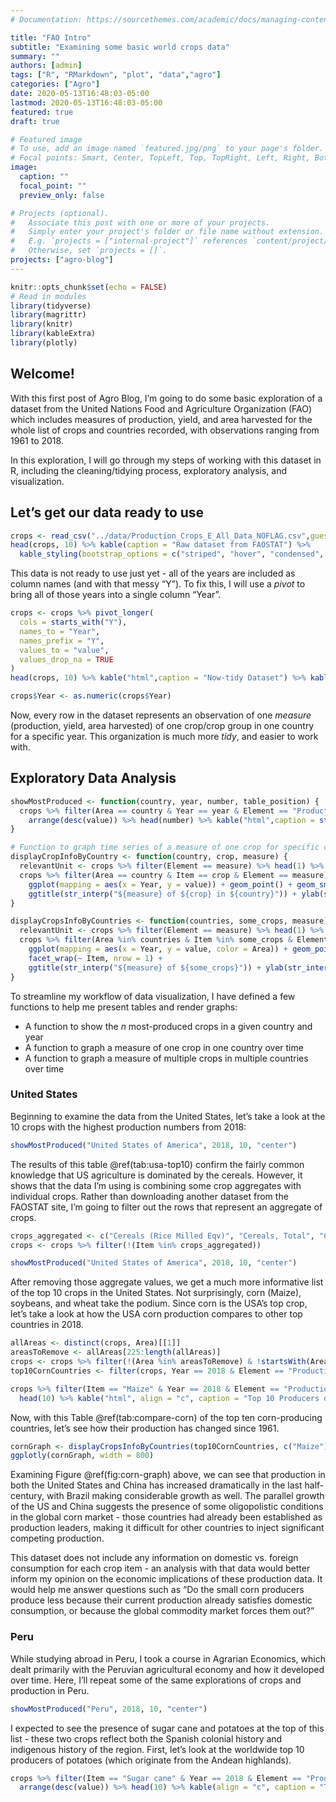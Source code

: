 ```yaml
---
# Documentation: https://sourcethemes.com/academic/docs/managing-content/

title: "FAO Intro"
subtitle: "Examining some basic world crops data"
summary: ""
authors: [admin]
tags: ["R", "RMarkdown", "plot", "data","agro"]
categories: ["Agro"]
date: 2020-05-13T16:48:03-05:00
lastmod: 2020-05-13T16:48:03-05:00
featured: true
draft: true

# Featured image
# To use, add an image named `featured.jpg/png` to your page's folder.
# Focal points: Smart, Center, TopLeft, Top, TopRight, Left, Right, BottomLeft, Bottom, BottomRight.
image:
  caption: ""
  focal_point: ""
  preview_only: false

# Projects (optional).
#   Associate this post with one or more of your projects.
#   Simply enter your project's folder or file name without extension.
#   E.g. `projects = ["internal-project"]` references `content/project/deep-learning/index.md`.
#   Otherwise, set `projects = []`.
projects: ["agro-blog"]
---
```


```r
knitr::opts_chunk$set(echo = FALSE)
# Read in modules
library(tidyverse)
library(magrittr)
library(knitr)
library(kableExtra)
library(plotly)
```


## Welcome!
With this first post of Agro Blog, I'm going to do some basic exploration of a dataset from the United Nations Food and Agriculture Organization (FAO) which includes measures of production, yield, and area harvested for the whole list of crops and countries recorded, with observations ranging from 1961 to 2018.

In this exploration, I will go through my steps of working with this dataset in R, including the cleaning/tidying process, exploratory analysis, and visualization.

## Let's get our data ready to use
```r
crops <- read_csv("../data/Production_Crops_E_All_Data_NOFLAG.csv",guess_max = 5000, local = locale(encoding = "latin1")) %>% as_tibble()
head(crops, 10) %>% kable(caption = "Raw dataset from FAOSTAT") %>%
  kable_styling(bootstrap_options = c("striped", "hover", "condensed", "responsive"), full_width = TRUE, position = "center")
```

This data is not ready to use just yet - all of the years are included as column names (and with that messy "Y").  To fix this, I will use a *pivot* to bring all of those years into a single column "Year".

```r
crops <- crops %>% pivot_longer(
  cols = starts_with("Y"),
  names_to = "Year",
  names_prefix = "Y",
  values_to = "value",
  values_drop_na = TRUE
)
head(crops, 10) %>% kable("html",caption = "Now-tidy Dataset") %>% kable_styling(bootstrap_options = c("striped", "hover", "condensed", "responsive"), full_width = TRUE, position = "center")
```

```r
crops$Year <- as.numeric(crops$Year)
```


Now, every row in the dataset represents an observation of one *measure* (production, yield, area harvested) of one crop/crop group in one country for a specific year. This organization is much more *tidy*, and easier to work with.



## Exploratory Data Analysis

```r
showMostProduced <- function(country, year, number, table_position) {
  crops %>% filter(Area == country & Year == year & Element == "Production") %>% select(Item, value) %>%
    arrange(desc(value)) %>% head(number) %>% kable("html",caption = str_interp("10 Most Produced Crops in ${country}, ${year}"), col.names = c("Crop", "Production (tons)")) %>% kable_styling(bootstrap_options = c("striped", "hover", "condensed"), full_width = FALSE, position = table_position)
}

# Function to graph time series of a measure of one crop for specific country
displayCropInfoByCountry <- function(country, crop, measure) {
  relevantUnit <- crops %>% filter(Element == measure) %>% head(1) %>% select(Unit)
  crops %>% filter(Area == country & Item == crop & Element == measure) %>%
    ggplot(mapping = aes(x = Year, y = value)) + geom_point() + geom_smooth() +
    ggtitle(str_interp("${measure} of ${crop} in ${country}")) + ylab(str_interp("${measure} (${relevantUnit})"))
}

displayCropsInfoByCountries <- function(countries, some_crops, measure) {
  relevantUnit <- crops %>% filter(Element == measure) %>% head(1) %>% select(Unit)
  crops %>% filter(Area %in% countries & Item %in% some_crops & Element == measure) %>%
    ggplot(mapping = aes(x = Year, y = value, color = Area)) + geom_point() + geom_smooth() +
    facet_wrap(~ Item, nrow = 1) +
    ggtitle(str_interp("${measure} of ${some_crops}")) + ylab(str_interp("${measure} (${relevantUnit})"))
}
```

To streamline my workflow of data visualization, I have defined a few functions to help me present tables and render graphs:

* A function to show the *n* most-produced crops in a given country and year
* A function to graph a measure of one crop in one country over time
* A function to graph a measure of multiple crops in multiple countries over time

### United States
Beginning to examine the data from the United States, let's take a look at the 10 crops with the highest production numbers from 2018:

```r
showMostProduced("United States of America", 2018, 10, "center")
```

The results of this table \@ref(tab:usa-top10) confirm the fairly common knowledge that US agriculture is dominated by the cereals. However, it shows that the data I'm using is combining some crop aggregates with individual crops.  Rather than downloading another dataset from the FAOSTAT site, I'm going to filter out the rows that represent an aggregate of crops.

```r
crops_aggregated <- c("Cereals (Rice Milled Eqv)", "Cereals, Total", "Citrus Fruit, Total", "Coarse Grain, Total", "Crops Primary", "Fibre Crops Primary", "Fruit Primary", "Oilcrops", "Pulses, Total", "Roots and Tubers, Total", "Treenuts, Total", "Vegetables Primary")
crops <- crops %>% filter(!(Item %in% crops_aggregated))
```


```r
showMostProduced("United States of America", 2018, 10, "center")
```

After removing those aggregate values, we get a much more informative list of the top 10 crops in the United States.  Not surprisingly, corn (Maize), soybeans, and wheat take the podium.  Since corn is the USA's top crop, let's take a look at how the USA corn production compares to other top countries in 2018.

```r
allAreas <- distinct(crops, Area)[[1]]
areasToRemove <- allAreas[225:length(allAreas)]
crops <- crops %>% filter(!(Area %in% areasToRemove) & !startsWith(Area, "China, "))
top10CornCountries <- filter(crops, Year == 2018 & Element == "Production" & Item == "Maize") %>% arrange(desc(value)) %>% select(Area) %>% head(10) %>% dplyr::pull(var = 1)
```

```r
crops %>% filter(Item == "Maize" & Year == 2018 & Element == "Production") %>% select(Area, Item, value) %>% arrange(desc(value)) %>%
  head(10) %>% kable("html", align = "c", caption = "Top 10 Producers of Corn, 2018", col.names = c("Country", "Crop", "Production (tons)")) %>% kable_styling(full_width = F, bootstrap_options = c("striped", "hover"))

```

Now, with this Table \@ref(tab:compare-corn) of the top ten corn-producing countries, let's see how their production has changed since 1961.

```r
cornGraph <- displayCropsInfoByCountries(top10CornCountries, c("Maize"), "Production")
ggplotly(cornGraph, width = 800)
```


Examining Figure \@ref(fig:corn-graph) above, we can see that production in both the United States and China has increased dramatically in the last half-century, with Brazil making considerable growth as well.  The parallel growth of the US and China suggests the presence of some oligopolistic conditions in the global corn market - those countries had already been established as production leaders, making it difficult for other countries to inject significant competing production.

This dataset does not include any information on domestic vs. foreign consumption for each crop item - an analysis with that data would better inform my opinion on the economic implications of these production data. It would help me answer questions such as "Do the small corn producers produce less because their current production already satisfies domestic consumption, or because the global commodity market forces them out?"

### Peru
While studying abroad in Peru, I took a course in Agrarian Economics, which dealt primarily with the Peruvian agricultural economy and how it developed over time.  Here, I'll repeat some of the same explorations of crops and production in Peru.

```r
showMostProduced("Peru", 2018, 10, "center")
```

I expected to see the presence of sugar cane and potatoes at the top of this list - these two crops reflect both the Spanish colonial history and indigenous history of the region.  First, let's look at the worldwide top 10 producers of potatoes (which originate from the Andean highlands).

```r
crops %>% filter(Item == "Sugar cane" & Year == 2018 & Element == "Production") %>% select(Area, Item, value) %>% 
  arrange(desc(value)) %>% head(10) %>% kable(align = "c", caption = "Top 10 Producers of Sugar cane, 2018", col.names = c("Country", "Crop", "Production (tons)")) %>% kable_styling(full_width = F, bootstrap_options = c("striped", "hover"))
```
